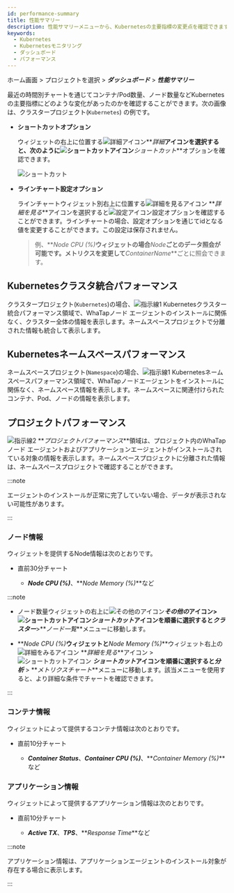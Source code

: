 ```yaml
---
id: performance-summary
title: 性能サマリー
description: 性能サマリーメニューから、Kubernetesの主要指標の変更点を確認できます。
keywords:
  - Kubernetes
  - Kubernetesモニタリング
  - ダッシュボード
  - パフォーマンス
---
```


ホーム画面 > プロジェクトを選択 > **_ダッシュボード_** > **_性能サマリー_**

最近の時間別チャートを通じてコンテナ/Pod数量、ノード数量などKubernetesの主要指標にどのような変化があったのかを確認することができます。次の画像は、クラスタープロジェクト(<code class='my'>Kubernetes</code>) の例です。

<ImgLang img='k8s-performance-summary.png' desc='性能概要' />

- **ショートカットオプション**

  ウィジェットの右上に位置する![詳細アイコン](/img/ico-more.svg)**_詳細_**アイコンを選択すると、次のように![ショートカットアイコン](/img/ico-shortcut.svg)**_ショートカット_**オプションを確認できます。

  ![ショートカット](/img/k8s-performance-summary-shortcut.png)

- **ラインチャート設定オプション**

  ラインチャートウィジェット別右上に位置する![詳細を見るアイコン](/img/ico-more.svg) **_詳細を見る_**アイコンを選択すると![設定アイコン](/img/ic-setting.svg)設定オプションを確認することができます。ラインチャートの場合、設定オプションを通じてidとなる値を変更することができます。この設定は保存されません。  

  > 例、**_Node CPU (%)_**ウィジェットの場合**_Node_**ごとのデータ照会が可能です。メトリクスを変更して**_ContainerName_**ごとに照会できます。

## Kubernetesクラスタ統合パフォーマンス

クラスタープロジェクト(<code class='my'>Kubernetes</code>)の場合、![指示線1](/img/number-01.png) <UI>Kubernetesクラスター統合パフォーマンス</UI>領域で、WhaTapノード エージェントのインストールに関係なく、クラスター全体の情報を表示します。ネームスペースプロジェクトで分離された情報も統合して表示します。

## Kubernetesネームスペースパフォーマンス

ネームスペースプロジェクト(<code class='my'>Namespace</code>)の場合、![指示線1](/img/number-01.png) <UI>Kubernetesネームスペースパフォーマンス</UI>領域で、WhaTapノードエージェントをインストールに関係なく、ネームスペース情報を表示します。ネームスペースに関連付けられたコンテナ、Pod、ノードの情報を表示します。 

## プロジェクトパフォーマンス

![指示線2](/img/number-02.png) **_プロジェクトパフォーマンス_**領域は、プロジェクト内のWhaTapノード エージェントおよびアプリケーションエージェントがインストールされている対象の情報を表示します。ネームスペースプロジェクトに分離された情報は、ネームスペースプロジェクトで確認することができます。 

:::note 

エージェントのインストールが正常に完了していない場合、データが表示されない可能性があります。 

:::

### ノード情報

ウィジェットを提供するNode情報は次のとおりです。

- 直前30分チャート

  - **_Node CPU (%)_**、**_Node Memory (%)_**など

:::note 

- ノード数量ウィジェットの右上に![その他のアイコン](/img/ico-more.svg)**_その他の_**アイコン>![ショートカットアイコン](/img/ico-shortcut.svg)**_ショートカット_**アイコンを順番に選択すると**_クラスター_**>**_ノード一覧_**メニューに移動します。 

- **_Node CPU (%)_**ウィジェットと**_Node Memory (%)_**ウィジェット右上の![詳細をみるアイコン](/img/ico-more.svg) **_詳細を見る_**アイコン > ![ショートカットアイコン](/img/ico-shortcut.svg) **_ショートカット_**アイコンを順番に選択すると**_分析_** > **_メトリクスチャート_**メニューに移動します。該当メニューを使用すると、より詳細な条件でチャートを確認できます。

:::

### コンテナ情報

ウィジェットによって提供するコンテナ情報は次のとおりです。

- 直前10分チャート

  - **_Container Status_**、**_Container CPU (%)_**、**_Container Memory (%)_**など

### アプリケーション情報

ウィジェットによって提供するアプリケーション情報は次のとおりです。

- 直前10分チャート

  - **_Active TX_**、**_TPS_**、**_Response Time_**など

:::note

アプリケーション情報は、アプリケーションエージェントのインストール対象が存在する場合に表示します。

:::

